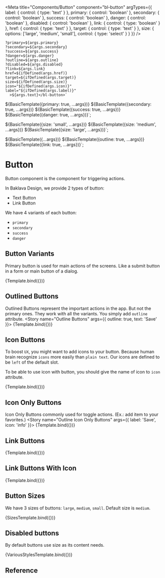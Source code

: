
<Meta
  title="Components/Button"
  component="bl-button"
  argTypes={{
    label: {
      control: {
        type: 'text'
      }
    },
    primary: {
      control: 'boolean'
    },
    secondary: {
      control: 'boolean'
    },
    success: {
      control: 'boolean'
    },
    danger: {
      control: 'boolean'
    },
    disabled: {
      control: 'boolean'
    },
    link: {
      control: {
        type: 'boolean'
      }
    },
    href: {
       control: {
        type: 'text'
      }
    },
    target: {
       control: {
        type: 'text'
      }
    },
    size: {
      options: ['large', 'medium', 'small'],
      control: { type: 'select' }
    }
  }}
/>

    ?primary=${args.primary}
    ?secondary=${args.secondary}
    ?success=${args.success}
    ?danger=${args.danger}
    ?outline=${args.outline}
    ?disabled=${args.disabled}
    ?link=${args.link}
    href=${ifDefined(args.href)}
    target=${ifDefined(args.target)}
    size=${ifDefined(args.size)}
    icon="${ifDefined(args.icon)}"
    label="${ifDefined(args.label)}"
      >${args.text}</bl-button>`

${BasicTemplate({primary: true, ...args})}
${BasicTemplate({secondary: true, ...args})}
${BasicTemplate({success: true, ...args})}
${BasicTemplate({danger: true, ...args})}`;


${BasicTemplate({size: 'small', ...args})}
${BasicTemplate({size: 'medium', ...args})}
${BasicTemplate({size: 'large', ...args})}`;

${BasicTemplate({...args})}
${BasicTemplate({outline: true, ...args})}
${BasicTemplate({link: true, ...args})}`;

# Button

Button component is the component for triggering actions.

In Baklava Design, we provide 2 types of button:
* Text Button
* Link Button

We have 4 variants of each button:
* `primary`
* `secondary`
* `success`
* `danger`

## Button Variants

Primary button is used for main actions of the screens. Like a submit button in a form or main button of a dialog.

<Canvas>
  <Story name="Variants" args={{ text: 'Save' }}>
    {Template.bind({})}
  </Story>
</Canvas>

## Outlined Buttons
Outlined Buttons represent the important actions in the app. But not the primary ones.
They work with all the variants. You simply add `outline` attribute.
<Canvas>
  <Story name="Outline Buttons" args={{ outline: true, text: 'Save' }}>
    {Template.bind({})}
  </Story>
</Canvas>

## Icon Buttons
To boost `UX`, you might want to add icons to your button. Because human brain recognize `icons` more easily than `plain text`.
Our icons are defined to be `left` of the default slot.

To be able to use icon with button, you should give the name of icon to `icon` attribute.

<Canvas>
  <Story name="Outline Icon Buttons" args={{ outline: true, text: 'Save', icon: 'info' }}>
    {Template.bind({})}
  </Story>
</Canvas>


## Icon Only Buttons
Icon Only Buttons commonly used for toggle actions. (Ex.: add item to your favorites.)
<Canvas>
  <Story name="Outline Icon Only Buttons" args={{ label: 'Save', icon: 'info' }}>
    {Template.bind({})}
  </Story>
</Canvas>

## Link Buttons
<Canvas>
  <Story name="Link Buttons" args={{ href: "https://trendyol.com", link: true, text: 'Save' }}>
    {Template.bind({})}
  </Story>
</Canvas>

## Link Buttons With Icon

<Canvas>
  <Story name="Link Buttons With Icon" args={{ link: true, href: "https://trendyol.com", text: 'Save', icon: 'info' }}>
    {Template.bind({})}
  </Story>
</Canvas>

## Button Sizes

We have 3 sizes of buttons: `large`, `medium`, `small`. Default size is `medium`.

<Canvas>
  <Story name="Button Sizes" args={{ text: 'Confirm', icon: 'info' }}>
    {SizesTemplate.bind({})}
  </Story>
</Canvas>

## Disabled buttons

By default buttons use size as its content needs.

<Canvas columns={1}>
  <Story name="Secondary disabled button"  args={{ disabled: true, icon: 'info', text: 'Fill the form' }}>
    {VariousStylesTemplate.bind({})}
  </Story>
</Canvas>

## Reference

<ArgsTable of="bl-button" />
